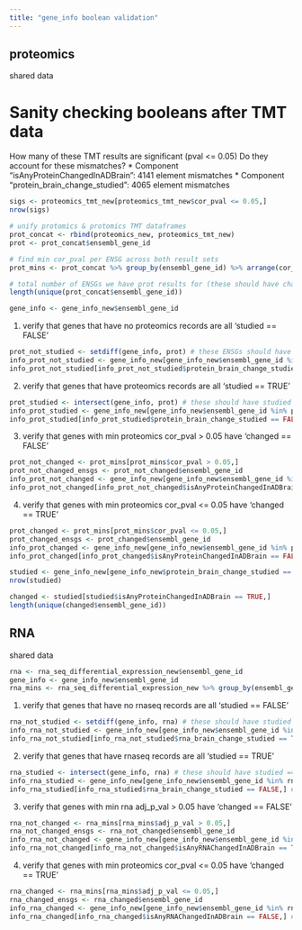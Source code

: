 ```yaml
---
title: "gene_info boolean validation"
---
```


## proteomics

shared data

# Sanity checking booleans after TMT data
How many of these TMT results are significant (pval <= 0.05)
Do they account for these mismatches?
* Component “isAnyProteinChangedInADBrain”: 4141 element mismatches
* Component “protein_brain_change_studied”: 4065 element mismatches
```r
sigs <- proteomics_tmt_new[proteomics_tmt_new$cor_pval <= 0.05,]
nrow(sigs)
```

```r
# unify protomics & protomics TMT dataframes
prot_concat <- rbind(proteomics_new, proteomics_tmt_new)
prot <- prot_concat$ensembl_gene_id

# find min cor_pval per ENSG across both result sets
prot_mins <- prot_concat %>% group_by(ensembl_gene_id) %>% arrange(cor_pval) %>% slice(1)

# total number of ENSGs we have prot results for (these should have changed == TRUE)
length(unique(prot_concat$ensembl_gene_id))

gene_info <- gene_info_new$ensembl_gene_id
```

1. verify that genes that have no proteomics records are all 'studied == FALSE'
```r
prot_not_studied <- setdiff(gene_info, prot) # these ENSGs should have studied == false because no prot records
info_prot_not_studied <- gene_info_new[gene_info_new$ensembl_gene_id %in% prot_not_studied,] 
info_prot_not_studied[info_prot_not_studied$protein_brain_change_studied == TRUE,] # expect empty pre-TMT
```

2. verify that genes that have proteomics records are all 'studied == TRUE'
```r
prot_studied <- intersect(gene_info, prot) # these should have studied == true
info_prot_studied <- gene_info_new[gene_info_new$ensembl_gene_id %in% prot_studied,]
info_prot_studied[info_prot_studied$protein_brain_change_studied == FALSE,] # expect empty
```

3. verify that genes with min proteomics cor_pval > 0.05 have 'changed == FALSE'
```r
prot_not_changed <- prot_mins[prot_mins$cor_pval > 0.05,]
prot_not_changed_ensgs <- prot_not_changed$ensembl_gene_id
info_prot_not_changed <- gene_info_new[gene_info_new$ensembl_gene_id %in% prot_not_changed_ensgs,]
info_prot_not_changed[info_prot_not_changed$isAnyProteinChangedInADBrain == TRUE,] # expect empty pre TMT
```


4. verify that genes with min proteomics cor_pval <= 0.05 have 'changed == TRUE'
```r
prot_changed <- prot_mins[prot_mins$cor_pval <= 0.05,]
prot_changed_ensgs <- prot_changed$ensembl_gene_id
info_prot_changed <- gene_info_new[gene_info_new$ensembl_gene_id %in% prot_changed_ensgs,]
info_prot_changed[info_prot_changed$isAnyProteinChangedInADBrain == FALSE,] # expect empty
```

```r
studied <- gene_info_new[gene_info_new$protein_brain_change_studied == TRUE,]
nrow(studied)
```

```r
changed <- studied[studied$isAnyProteinChangedInADBrain == TRUE,]
length(unique(changed$ensembl_gene_id))
```

## RNA

shared data

```r
rna <- rna_seq_differential_expression_new$ensembl_gene_id
gene_info <- gene_info_new$ensembl_gene_id
rna_mins <- rna_seq_differential_expression_new %>% group_by(ensembl_gene_id) %>% arrange(adj_p_val) %>% slice(1)
```


1. verify that genes that have no rnaseq records are all 'studied == FALSE'
```r
rna_not_studied <- setdiff(gene_info, rna) # these should have studied == false
info_rna_not_studied <- gene_info_new[gene_info_new$ensembl_gene_id %in% rna_not_studied,]
info_rna_not_studied[info_rna_not_studied$rna_brain_change_studied == TRUE,] # expect empty
```

2. verify that genes that have rnaseq records are all 'studied == TRUE'
```r
rna_studied <- intersect(gene_info, rna) # these should have studied == true
info_rna_studied <- gene_info_new[gene_info_new$ensembl_gene_id %in% rna_studied,]
info_rna_studied[info_rna_studied$rna_brain_change_studied == FALSE,] # expect empty
```

3. verify that genes with min rna adj_p_val > 0.05 have 'changed == FALSE'
```r
rna_not_changed <- rna_mins[rna_mins$adj_p_val > 0.05,]
rna_not_changed_ensgs <- rna_not_changed$ensembl_gene_id
info_rna_not_changed <- gene_info_new[gene_info_new$ensembl_gene_id %in% rna_not_changed_ensgs,]
info_rna_not_changed[info_rna_not_changed$isAnyRNAChangedInADBrain == TRUE,] # expect empty
```


4. verify that genes with min proteomics cor_pval <= 0.05 have 'changed == TRUE'
```r
rna_changed <- rna_mins[rna_mins$adj_p_val <= 0.05,]
rna_changed_ensgs <- rna_changed$ensembl_gene_id
info_rna_changed <- gene_info_new[gene_info_new$ensembl_gene_id %in% rna_changed_ensgs,]
info_rna_changed[info_rna_changed$isAnyRNAChangedInADBrain == FALSE,] # expect empty
```